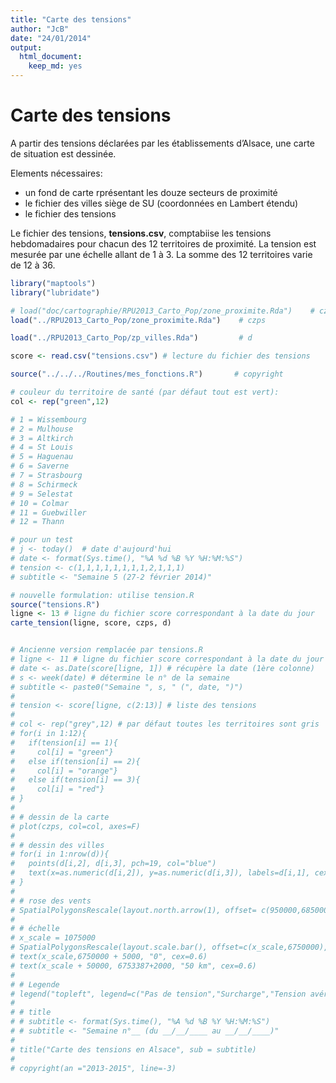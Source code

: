 ```yaml
---
title: "Carte des tensions"
author: "JcB"
date: "24/01/2014"
output:
  html_document:
    keep_md: yes
---
```


Carte des tensions
========================================================

A partir des tensions déclarées par les établissements d'Alsace, une carte de situation est dessinée.

Elements nécessaires:

- un fond de carte rprésentant les douze secteurs de proximité
- le fichier des villes siège de SU (coordonnées en Lambert étendu)
- le fichier des tensions

Le fichier des tensions, __tensions.csv__, comptabiise les tensions hebdomadaires pour chacun des 12 territoires de proximité. La tension est mesurée par une échelle allant de 1 à 3. La somme des 12 territoires varie de 12 à 36.

```r
library("maptools")
library("lubridate")

# load("doc/cartographie/RPU2013_Carto_Pop/zone_proximite.Rda")    # czps
load("../RPU2013_Carto_Pop/zone_proximite.Rda")    # czps

load("../RPU2013_Carto_Pop/zp_villes.Rda")         # d

score <- read.csv("tensions.csv") # lecture du fichier des tensions

source("../../../Routines/mes_fonctions.R")       # copyright

# couleur du territoire de santé (par défaut tout est vert):
col <- rep("green",12)

# 1 = Wissembourg
# 2 = Mulhouse
# 3 = Altkirch
# 4 = St Louis
# 5 = Haguenau
# 6 = Saverne
# 7 = Strasbourg
# 8 = Schirmeck
# 9 = Selestat
# 10 = Colmar
# 11 = Guebwiller
# 12 = Thann

# pour un test
# j <- today()  # date d'aujourd'hui
# date <- format(Sys.time(), "%A %d %B %Y %H:%M:%S")
# tension <- c(1,1,1,1,1,1,1,1,2,1,1,1)
# subtitle <- "Semaine 5 (27-2 février 2014)"

# nouvelle formulation: utilise tension.R
source("tensions.R")
ligne <- 13 # ligne du fichier score correspondant à la date du jour
carte_tension(ligne, score, czps, d)


# Ancienne version remplacée par tensions.R
# ligne <- 11 # ligne du fichier score correspondant à la date du jour
# date <- as.Date(score[ligne, 1]) # récupère la date (1ère colonne)
# s <- week(date) # détermine le n° de la semaine
# subtitle <- paste0("Semaine ", s, " (", date, ")")
# 
# tension <- score[ligne, c(2:13)] # liste des tensions
# 
# col <- rep("grey",12) # par défaut toutes les territoires sont gris
# for(i in 1:12){
#   if(tension[i] == 1){
#     col[i] = "green"}
#   else if(tension[i] == 2){
#     col[i] = "orange"}
#   else if(tension[i] == 3){
#     col[i] = "red"}
# }
# 
# # dessin de la carte
# plot(czps, col=col, axes=F)
# 
# # dessin des villes
# for(i in 1:nrow(d)){
#   points(d[i,2], d[i,3], pch=19, col="blue")
#   text(x=as.numeric(d[i,2]), y=as.numeric(d[i,3]), labels=d[i,1], cex=0.6, pos=d[i,4])
# }
# 
# # rose des vents
# SpatialPolygonsRescale(layout.north.arrow(1), offset= c(950000,6850000), scale = 15000, col="grey",plot.grid=F)
# 
# # échelle
# x_scale = 1075000
# SpatialPolygonsRescale(layout.scale.bar(), offset=c(x_scale,6750000), height = 0.05, scale=50000, fill=c("transparent","black"), plot.grid=F)
# text(x_scale,6750000 + 5000, "0", cex=0.6)
# text(x_scale + 50000, 6753387+2000, "50 km", cex=0.6)
# 
# # Legende
# legend("topleft", legend=c("Pas de tension","Surcharge","Tension avérée","Pas d'informations"), col=c("green","orange","red","grey"), pch=15, bty="n")
# 
# # title
# # subtitle <- format(Sys.time(), "%A %d %B %Y %H:%M:%S")
# # subtitle <- "Semaine n°__ (du __/__/____ au __/__/____)"
# 
# title("Carte des tensions en Alsace", sub = subtitle)
# 
# copyright(an ="2013-2015", line=-3)
```